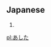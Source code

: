 == Japanese ==                             
{{furigana|ashita}}

# {{japdef|明日|[[tomorrow]]}}

[[pl:あした]]